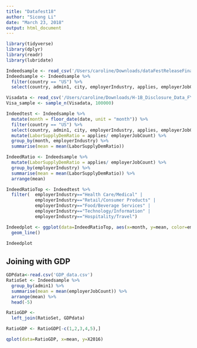 ```yaml
---
title: "Datafest18"
author: "Sicong Li"
date: "March 23, 2018"
output: html_document
---
```


```r
library(tidyverse)
library(dplyr)
library(readr)
library(lubridate)
```

```r
Indeedsample <- read_csv('/Users/caroline/Downloads/dataFestReleaseFinal_3_23.csv')
Indeedsample <- Indeedsample %>%
  filter(country == "US") %>%
  select(country, admin1, city, employerIndustry, applies, employerJobCount, candStatusReviewedCount, jobagedays, date)

Visadata <- read_csv('/Users/caroline/Downloads/H-1B_Disclosure_Data_FY17.csv')
Visa_sample <- sample_n(Visadata, 100000)
```


```r
Indeedtest <- Indeedsample %>%
  mutate(month = floor_date(date, unit = "month")) %>%
  filter(country == "US") %>%
  select(country, admin1, city, employerIndustry, applies, employerJobCount, candStatusReviewedCount, jobagedays, month) %>%
  mutate(LaborSupplyDemRatio = applies/ employerJobCount) %>%
  group_by(month, employerIndustry) %>%
  summarise(mean = mean(LaborSupplyDemRatio)) 

```


```r
IndeedRatio <- Indeedsample %>%
  mutate(LaborSupplyDemRatio = applies/ employerJobCount) %>%
  group_by(employerIndustry) %>%
  summarise(mean = mean(LaborSupplyDemRatio)) %>%
  arrange(mean) 
```


```r
IndeedRatioTop <- Indeedtest %>%
  filter(  employerIndustry=="Health Care/Medical" | 
           employerIndustry=="Retail/Consumer Products" | 
           employerIndustry=="Food/Beverage Services" | 
           employerIndustry=="Technology/Information" | 
           employerIndustry=="Hospitality/Travel")

Indeedplot <- ggplot(data=IndeedRatioTop, aes(x=month, y=mean, color=employerIndustry, group = employerIndustry)) +
  geom_line()

Indeedplot
```

## Joining with GDP
```r
GDPdata<-read.csv('GDP_data.csv')
RatioSet <- Indeedsample %>%
  group_by(admin1) %>%
  summarise(mean = mean(employerJobCount)) %>%
  arrange(mean) %>%
  head(-5)

RatioGDP <- 
  left_join(RatioSet, GDPdata) 

RatioGDP <- RatioGDP[-c(1,2,3,4,5),]

qplot(data=RatioGDP, x=mean, y=X2016)
```
